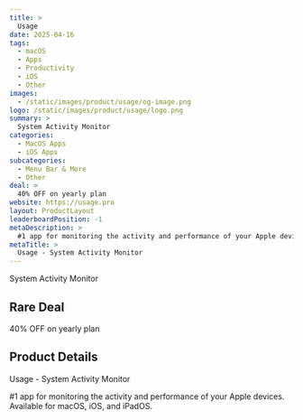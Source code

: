 ```yaml
---
title: >
  Usage
date: 2025-04-16
tags:
  - macOS
  - Apps
  - Productivity
  - iOS
  - Other
images:
  - /static/images/product/usage/og-image.png
logo: /static/images/product/usage/logo.png
summary: >
  System Activity Monitor
categories:
  - MacOS Apps
  - iOS Apps
subcategories:
  - Menu Bar & More
  - Other
deal: >
  40% OFF on yearly plan
website: https://usage.pro
layout: ProductLayout
leaderboardPosition: -1
metaDescription: >
  #1 app for monitoring the activity and performance of your Apple devices. Available for macOS, iOS, and iPadOS.
metaTitle: >
  Usage - System Activity Monitor
---
```

System Activity Monitor

## Rare Deal

40% OFF on yearly plan

## Product Details

Usage - System Activity Monitor

#1 app for monitoring the activity and performance of your Apple devices. Available for macOS, iOS, and iPadOS.
